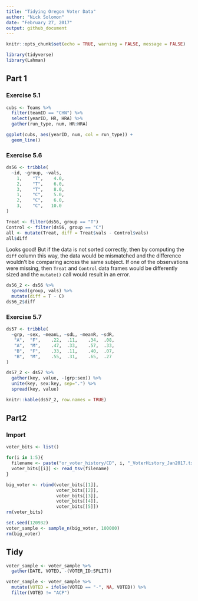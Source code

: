 ```yaml
---
title: "Tidying Oregon Voter Data"
author: "Nick Solomon"
date: "February 27, 2017"
output: github_document
---
```


```r
knitr::opts_chunk$set(echo = TRUE, warning = FALSE, message = FALSE)
```

```r
library(tidyverse)
library(Lahman)
```

## Part 1

### Exercise 5.1

```r
cubs <- Teams %>% 
  filter(teamID == "CHN") %>% 
  select(yearID, HR, HRA) %>% 
  gather(run_type, num, HR:HRA)

ggplot(cubs, aes(yearID, num, col = run_type)) +
  geom_line()
```

### Exercise 5.6

```r
ds56 <- tribble(
  ~id, ~group, ~vals,
    1,    "T",    4.0,
    2,    "T",    6.0,
    3,    "T",    8.0,
    1,    "C",    5.0,
    2,    "C",    6.0,
    3,    "C",   10.0
)

Treat <- filter(ds56, group == "T")
Control <- filter(ds56, group == "C")
all <- mutate(Treat, diff = Treat$vals - Control$vals)
all$diff
```

Looks good! But if the data is not sorted correctly, then by computing the `diff` column this way, the data would be mismatched and the difference wouldn't be comparing across the same subject. If one of the observations were missing, then `Treat` and `Control` data frames would be differently sized and the `mutate()` call would result in an error.

```r
ds56_2 <- ds56 %>% 
  spread(group, vals) %>% 
  mutate(diff = T - C)
ds56_2$diff
```

### Exercise 5.7

```r
ds57 <- tribble(
  ~grp, ~sex, ~meanL, ~sdL, ~meanR, ~sdR,
   "A",  "F",    .22,  .11,    .34,  .08,
   "A",  "M",    .47,  .33,    .57,  .33,
   "B",  "F",    .33,  .11,    .40,  .07,
   "B",  "M",    .55,  .31,    .65,  .27
) 

ds57_2 <- ds57 %>%
  gather(key, value, -(grp:sex)) %>% 
  unite(key, sex:key, sep=".") %>% 
  spread(key, value)

knitr::kable(ds57_2, row.names = TRUE)
```


## Part2

### Import

```r
voter_bits <- list()

for(i in 1:5){
  filename <- paste("or_voter_history/CD", i, "_VoterHistory_Jan2017.txt", sep = "")
  voter_bits[[i]] <- read_tsv(filename)
}

big_voter <- rbind(voter_bits[[1]],
                   voter_bits[[2]],
                   voter_bits[[3]],
                   voter_bits[[4]],
                   voter_bits[[5]])
rm(voter_bits)
```

```r
set.seed(120932)
voter_sample <- sample_n(big_voter, 100000)
rm(big_voter)
```

## Tidy

```r
voter_sample <- voter_sample %>% 
  gather(DATE, VOTED, -(VOTER_ID:SPLIT))

voter_sample <- voter_sample %>% 
  mutate(VOTED = ifelse(VOTED == "-", NA, VOTED)) %>% 
  filter(VOTED != "ACP")
```

